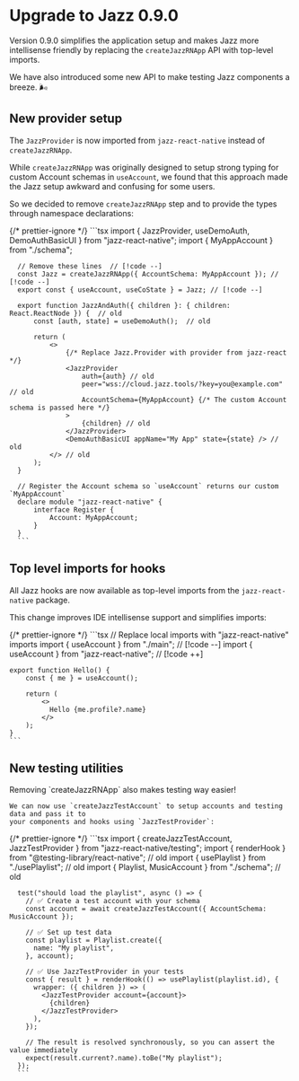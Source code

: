 
# Upgrade to Jazz 0.9.0


Version 0.9.0 simplifies the application setup and makes Jazz more intellisense friendly by
replacing the `createJazzRNApp` API with top-level imports.

We have also introduced some new API to make testing Jazz components a breeze. 🌬️

## New provider setup

The `JazzProvider` is now imported from `jazz-react-native` instead of `createJazzRNApp`.

While `createJazzRNApp` was originally designed to setup strong typing for custom Account schemas in `useAccount`,
we found that this approach made the Jazz setup awkward and confusing for some users.

So we decided to remove `createJazzRNApp` step and to provide the types through namespace declarations:

  <CodeGroup>
      {/* prettier-ignore */}
      ```tsx
      import { JazzProvider, useDemoAuth, DemoAuthBasicUI } from "jazz-react-native";
      import { MyAppAccount } from "./schema";

      // Remove these lines  // [!code --]
      const Jazz = createJazzRNApp({ AccountSchema: MyAppAccount }); // [!code --]
      export const { useAccount, useCoState } = Jazz; // [!code --]

      export function JazzAndAuth({ children }: { children: React.ReactNode }) {  // old
          const [auth, state] = useDemoAuth();  // old

          return (
              <>
                  {/* Replace Jazz.Provider with provider from jazz-react */}
                  <JazzProvider
                      auth={auth} // old
                      peer="wss://cloud.jazz.tools/?key=you@example.com" // old
                      AccountSchema={MyAppAccount} {/* The custom Account schema is passed here */}
                  >
                      {children} // old
                  </JazzProvider>
                  <DemoAuthBasicUI appName="My App" state={state} /> // old
              </> // old
          );
      }

      // Register the Account schema so `useAccount` returns our custom `MyAppAccount`
      declare module "jazz-react-native" {
          interface Register {
              Account: MyAppAccount;
          }
      }
      ```
  </CodeGroup>

## Top level imports for hooks

All Jazz hooks are now available as top-level imports from the `jazz-react-native` package.

This change improves IDE intellisense support and simplifies imports:

  <CodeGroup>
    {/* prettier-ignore */}
    ```tsx
    // Replace local imports with "jazz-react-native" imports
    import { useAccount } from "./main"; // [!code --]
    import { useAccount } from "jazz-react-native"; // [!code ++]

    export function Hello() {
        const { me } = useAccount();

        return (
            <>
              Hello {me.profile?.name}
            </>
        );
    }
    ```
  </CodeGroup>

## New testing utilities

  <div>
    Removing `createJazzRNApp` also makes testing way easier!

    We can now use `createJazzTestAccount` to setup accounts and testing data and pass it to
    your components and hooks using `JazzTestProvider`:
  </div>

  <CodeGroup>
      {/* prettier-ignore */}
      ```tsx
      import { createJazzTestAccount, JazzTestProvider } from "jazz-react-native/testing";
      import { renderHook } from "@testing-library/react-native"; // old
      import { usePlaylist } from "./usePlaylist"; // old
      import { Playlist, MusicAccount } from "./schema"; // old

      test("should load the playlist", async () => {
        // ✅ Create a test account with your schema
        const account = await createJazzTestAccount({ AccountSchema: MusicAccount });

        // ✅ Set up test data
        const playlist = Playlist.create({
          name: "My playlist",
        }, account);

        // ✅ Use JazzTestProvider in your tests
        const { result } = renderHook(() => usePlaylist(playlist.id), {
          wrapper: ({ children }) => (
            <JazzTestProvider account={account}>
              {children}
            </JazzTestProvider>
          ),
        });

        // The result is resolved synchronously, so you can assert the value immediately
        expect(result.current?.name).toBe("My playlist");
      });
      ```
  </CodeGroup>
